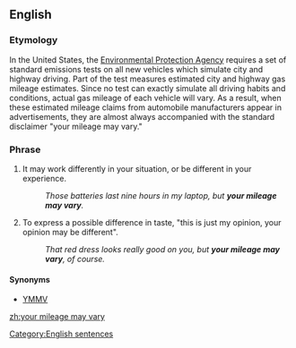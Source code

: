 ==English==

===Etymology===
In the United States, the [http://www.epa.gov Environmental Protection Agency] requires a set of standard emissions tests on all new vehicles which simulate city and highway driving.  Part of the test measures estimated city and highway gas mileage estimates.  Since no test can exactly simulate all driving habits and conditions, actual gas mileage of each vehicle will vary.  As a result, when these estimated mileage claims from automobile manufacturers appear in advertisements, they are almost always accompanied with the standard disclaimer "your mileage may vary."

===Phrase===
{{infl|en|phrase|head=[[your]] [[mileage]] [[may]] [[vary]]}}
# {{idiom}} It may work differently in your situation, or be different in your experience.
#: ''Those batteries last nine hours in my laptop, but '''your mileage may vary'''.''
# {{idiom}} To express a possible difference in taste, "this is just my opinion, your opinion may be different". 
#:''That red dress looks really good on you, but '''your mileage may vary''', of course.''

====Synonyms====
*[[YMMV]]

[[Category:English sentences]]

[[zh:your mileage may vary]]